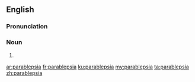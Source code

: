 ==English==

===Pronunciation===
{{rfp}}
===Noun===
{{en-noun|?}}

# {{alternative form of|parablepsy|lang=en}}

[[ar:parablepsia]]
[[fr:parablepsia]]
[[ku:parablepsia]]
[[my:parablepsia]]
[[ta:parablepsia]]
[[zh:parablepsia]]